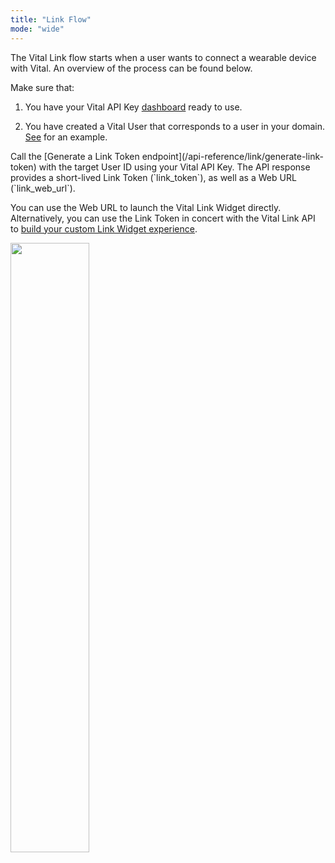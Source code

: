 ```yaml
---
title: "Link Flow"
mode: "wide"
---
```



<LinkSDKProvider />


The Vital Link flow starts when a user wants to connect a wearable device with Vital. An overview of the process can be found below.

<Steps>

<Step title="Pre-requisites">
Make sure that:

1. You have your Vital API Key [dashboard](https://app.junction.com) ready to use.

2. You have created a Vital User that corresponds to a user in your domain. [See](/home/quickstart#3-creating-your-first-user) for an example.
</Step>

<Step title="Generate a Link Token">
Call the [Generate a Link Token endpoint](/api-reference/link/generate-link-token) with the target User ID using your Vital API Key.
</Step>

<Step title="Initiate the Link Flow">
The API response provides a short-lived Link Token (`link_token`), as well as a Web URL (`link_web_url`).

You can use the Web URL to launch the Vital Link Widget directly. Alternatively, you can use the Link Token
in concert with the Vital Link API to [build your custom Link Widget experience](/wearables/connecting-providers/custom_widget).
</Step>

</Steps>

<img
  src="https://storage.googleapis.com/vital-assets/link-flow-explainer.png"
  width="50%"
/>

